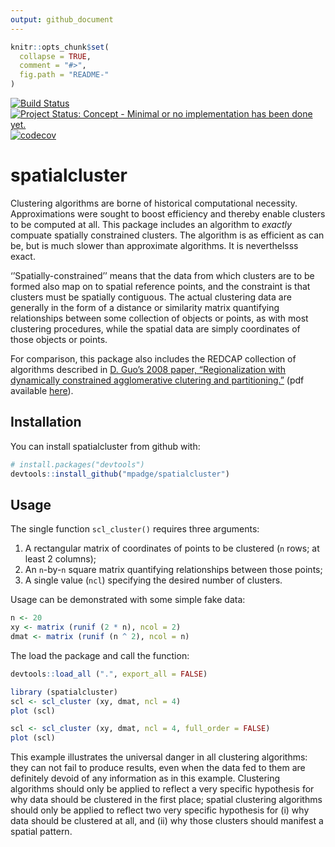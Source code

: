 ```yaml
---
output: github_document
---
```


<!-- README.md is generated from README.Rmd. Please edit that file -->

```r
knitr::opts_chunk$set(
  collapse = TRUE,
  comment = "#>",
  fig.path = "README-"
)
```

[![Build Status](https://travis-ci.org/mpadge/spatialcluster.svg)](https://travis-ci.org/mpadge/spatialcluster) 
[![Project Status: Concept - Minimal or no implementation has been done yet.](http://www.repostatus.org/badges/0.1.0/concept.svg)](http://www.repostatus.org/#concept)
[![codecov](https://codecov.io/gh/mpadge/spatialcluster/branch/master/graph/badge.svg)](https://codecov.io/gh/mpadge/spatialcluster)

# spatialcluster

Clustering algorithms are borne of historical computational necessity.
Approximations were sought to boost efficiency and thereby enable clusters to be
computed at all. This package includes an algorithm to *exactly* compuate
spatially constrained clusters. The algorithm is as efficient as can be, but is
much slower than approximate algorithms. It is neverthelsss exact.

''Spatially-constrained'' means that the data from which clusters are to be
formed also map on to spatial reference points, and the constraint is that
clusters must be spatially contiguous. The actual clustering data are generally
in the form of a distance or similarity matrix quantifying relationships between
some collection of objects or points, as with most clustering procedures, while
the spatial data are simply coordinates of those objects or points.

For comparison, this package also includes the REDCAP collection of algorithms
described in [D. Guo's 2008 paper, "Regionalization with
dynamically constrained agglomerative clutering and
partitioning."](https://www.tandfonline.com/doi/abs/10.1080/13658810701674970)
(pdf available
[here](https://pdfs.semanticscholar.org/ead1/7df8aaa1aed0e433b3ae1ec1ec5c7e785b2b.pdf)).


## Installation

You can install spatialcluster from github with:

```r
# install.packages("devtools")
devtools::install_github("mpadge/spatialcluster")
```

## Usage

The single function `scl_cluster()` requires three arguments:

1. A rectangular matrix of coordinates of points to be clustered (`n` rows; at
   least 2 columns);
2. An `n`-by-`n` square matrix quantifying relationships between those points;
3. A single value (`ncl`) specifying the desired number of clusters.

Usage can be demonstrated with some simple fake data:
```r
n <- 20
xy <- matrix (runif (2 * n), ncol = 2)
dmat <- matrix (runif (n ^ 2), ncol = n)
```
The load the package and call the function:
```r
devtools::load_all (".", export_all = FALSE)
```
```r
library (spatialcluster)
scl <- scl_cluster (xy, dmat, ncl = 4)
plot (scl)
```
```r
scl <- scl_cluster (xy, dmat, ncl = 4, full_order = FALSE)
plot (scl)
```

This example illustrates the universal danger in all clustering algorithms: they
can not fail to produce results, even when the data fed to them are definitely
devoid of any information as in this example. Clustering algorithms should only
be applied to reflect a very specific hypothesis for why data should be
clustered in the first place; spatial clustering algorithms should only be
applied to reflect two very specific hypothesis for (i) why data should be
clustered at all, and  (ii) why those clusters should manifest a spatial
pattern.
